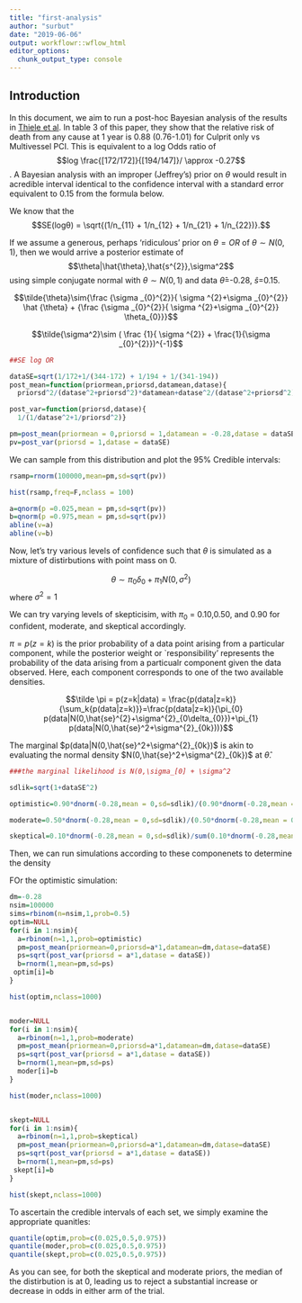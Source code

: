 ```yaml
---
title: "first-analysis"
author: "surbut"
date: "2019-06-06"
output: workflowr::wflow_html
editor_options:
  chunk_output_type: console
---
```


## Introduction


In this document, we aim to run a post-hoc Bayesian analysis of the results in [Thiele et al](https://www.nejm.org/doi/full/10.1056/NEJMoa1808788). In table 3 of this paper, they show that the relative risk of death from any cause at 1 year is 0.88 (0.76-1.01) for Culprit only vs Multivessel PCI. This is equivalent to a log Odds ratio of $$log \frac{[172/172]}{[194/147]}/ \approx -0.27$$. A Bayesian analysis with an improper (Jeffrey's) prior on $\theta$ would result in acredible interval identical to the confidence interval with a standard error equivalent to 0.15 from the formula below.

We know that the $$SE(logθ) = \sqrt{(1/n_{11} + 1/n_{12} + 1/n_{21} + 1/n_{22})}.$$

If we assume a generous, perhaps 'ridiculous' prior on $\theta=OR$ of $\theta \sim N(0,1)$, then we would arrive a posterior estimate of $$\theta|\hat{\theta},\hat{s^{2}},\sigma^2$$ using simple conjugate normal with $\theta \sim N(0,1)$ and data $\hat{\theta}$=-0.28, $\hat{s}$=0.15.

$$\tilde{\theta}\sim{\frac {\sigma _{0}^{2}}{ \sigma ^{2}+\sigma _{0}^{2}} \hat {\theta} +  {\frac {\sigma _{0}^{2}}{ \sigma ^{2}+\sigma _{0}^{2}} \theta_{0}}}$$

$$\tilde{\sigma^2}\sim ( \frac {1}{ \sigma ^{2}} + \frac{1}{\sigma _{0}^{2}})^{-1}$$





```r
##SE log OR

dataSE=sqrt(1/172+1/(344-172) + 1/194 + 1/(341-194))
post_mean=function(priormean,priorsd,datamean,datase){
  priorsd^2/(datase^2+priorsd^2)*datamean+datase^2/(datase^2+priorsd^2)*priormean}

post_var=function(priorsd,datase){
  1/(1/datase^2+1/priorsd^2)}

pm=post_mean(priormean = 0,priorsd = 1,datamean = -0.28,datase = dataSE)
pv=post_var(priorsd = 1,datase = dataSE)

```

We can sample from this distribution and plot the 95% Credible intervals:

```r

rsamp=rnorm(100000,mean=pm,sd=sqrt(pv))

hist(rsamp,freq=F,nclass = 100)

a=qnorm(p =0.025,mean = pm,sd=sqrt(pv))
b=qnorm(p =0.975,mean = pm,sd=sqrt(pv))
abline(v=a)
abline(v=b)

```

Now, let's try various levels of confidence such that $\theta$ is simulated as a mixture of distirbutions with point mass on 0.

$$\theta \sim \pi_{0} \delta_{0} + \pi_{1} N (0,\sigma^2)$$ where $\sigma^2 =1$

We can try varying levels of skepticisim, with $\pi_{0}$ = 0.10,0.50, and 0.90 for confident, moderate, and skeptical accordingly.

$\pi=p(z=k)$ is the prior probability of a data point arising from a particular component, while the posterior weight or `responsibility' represents the probability of the data arising from a particualr component given the data observed. Here, each component corresponds to one of the two available densities.

$$\tilde \pi = p(z=k|data) = \frac{p(data|z=k)}{\sum_k{p(data|z=k)}}=\frac{p(data|z=k)}{\pi_{0} p(data|N(0,\hat{se}^{2}+\sigma^{2}_{0\delta_{0}})+\pi_{1} p(data|N(0,\hat{se}^2+\sigma^{2}_{0k}))}$$

The marginal $p(data|N(0,\hat{se}^2+\sigma^{2}_{0k})$ is akin to evaluating the normal density $N(0,\hat{se}^2+\sigma^{2}_{0k})$ at $\hat{\theta}$.

```r

###the marginal likelihood is N(0,\sigma_[0] + \sigma^2

sdlik=sqrt(1+dataSE^2)

optimistic=0.90*dnorm(-0.28,mean = 0,sd=sdlik)/(0.90*dnorm(-0.28,mean = 0,sd=sdlik)+0.10*dnorm(-0.28,mean = 0,sd=dataSE))

moderate=0.50*dnorm(-0.28,mean = 0,sd=sdlik)/(0.50*dnorm(-0.28,mean = 0,sd=sdlik)+0.50*dnorm(-0.28,mean = 0,sd=dataSE))

skeptical=0.10*dnorm(-0.28,mean = 0,sd=sdlik)/sum(0.10*dnorm(-0.28,mean = 0,sd=sdlik)+0.90*dnorm(-0.28,mean = 0,sd=dataSE))
```

Then, we can run simulations according to these componenets to determine the density

FOr the optimistic simulation:


```r
dm=-0.28
nsim=100000
sims=rbinom(n=nsim,1,prob=0.5)
optim=NULL
for(i in 1:nsim){
  a=rbinom(n=1,1,prob=optimistic)
  pm=post_mean(priormean=0,priorsd=a*1,datamean=dm,datase=dataSE)
  ps=sqrt(post_var(priorsd = a*1,datase = dataSE))
  b=rnorm(1,mean=pm,sd=ps)
 optim[i]=b
}

hist(optim,nclass=1000)


moder=NULL
for(i in 1:nsim){
  a=rbinom(n=1,1,prob=moderate)
  pm=post_mean(priormean=0,priorsd=a*1,datamean=dm,datase=dataSE)
  ps=sqrt(post_var(priorsd = a*1,datase = dataSE))
  b=rnorm(1,mean=pm,sd=ps)
  moder[i]=b
}

hist(moder,nclass=1000)


skept=NULL
for(i in 1:nsim){
  a=rbinom(n=1,1,prob=skeptical)
  pm=post_mean(priormean=0,priorsd=a*1,datamean=dm,datase=dataSE)
  ps=sqrt(post_var(priorsd = a*1,datase = dataSE))
  b=rnorm(1,mean=pm,sd=ps)
 skept[i]=b
}

hist(skept,nclass=1000)
```

To ascertain the credible intervals of each set, we simply examine the appropriate quanitles:

```r
quantile(optim,prob=c(0.025,0.5,0.975))
quantile(moder,prob=c(0.025,0.5,0.975))
quantile(skept,prob=c(0.025,0.5,0.975))


```


As you can see, for both the skeptical and moderate priors, the median of the distirbution is at 0, leading us to reject a substantial increase or decrease in odds in either arm of the trial.



